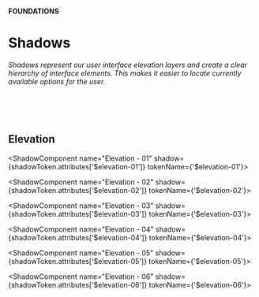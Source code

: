 
<Meta title="Foundations/Elevation/Elevation" />

#### FOUNDATIONS
# Shadows
###### Shadows represent our user interface elevation layers and create a clear hierarchy of interface elements. This makes it easier to locate currently available options for the user.

<br/>
<br/>

## Elevation

<ShadowComponent 
  name="Elevation - 01"
  shadow={shadowToken.attributes['$elevation-01']}
  tokenName={'$elevation-01'}>
</ShadowComponent>

<ShadowComponent 
  name="Elevation - 02"
  shadow={shadowToken.attributes['$elevation-02']}
  tokenName={'$elevation-02'}>
</ShadowComponent>

<ShadowComponent 
  name="Elevation - 03"
  shadow={shadowToken.attributes['$elevation-03']}
  tokenName={'$elevation-03'}>
</ShadowComponent>

<ShadowComponent 
  name="Elevation - 04"
  shadow={shadowToken.attributes['$elevation-04']}
  tokenName={'$elevation-04'}>
</ShadowComponent>

<ShadowComponent 
  name="Elevation - 05"
  shadow={shadowToken.attributes['$elevation-05']}
  tokenName={'$elevation-05'}>
</ShadowComponent>

<ShadowComponent 
  name="Elevation - 06"
  shadow={shadowToken.attributes['$elevation-06']}
  tokenName={'$elevation-06'}>
</ShadowComponent>

